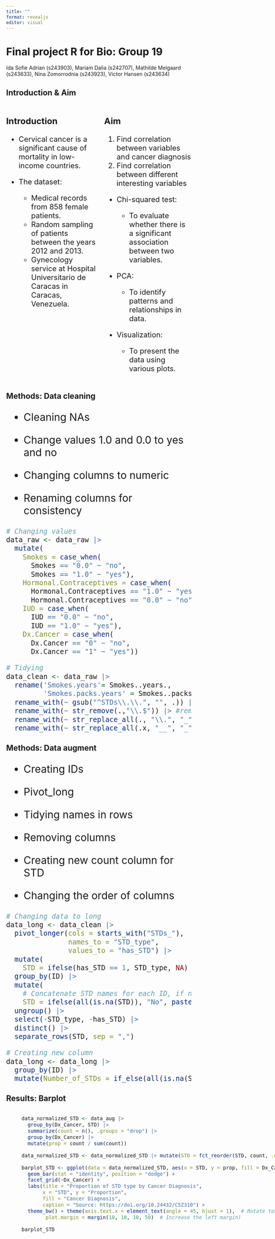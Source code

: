```yaml
---
title: ""
format: revealjs
editor: visual
---
```


# Final project R for Bio: Group 19 {background-color="brown"}

Ida Sofie Adrian (s243903), Mariam Dalia (s242707), Mathilde Melgaard (s243633), Nina Zomorrodnia (s243923), Victor Hansen (s243634)

## Introduction & Aim {background-color="brown"}

::: columns
::: {.column width="10%" style="font-size: 20px;"}
### Introduction

-   Cervical cancer is a significant cause of mortality in low-income countries.

-   The dataset:

    -   Medical records from 858 female patients.
    -   Random sampling of patients between the years 2012 and 2013.
    -   Gynecology service at Hospital Universitario de Caracas in Caracas, Venezuela.

:::

::: {.column width="10%" style="font-size: 20px;"}
### Aim

1. Find correlation between variables and cancer diagnosis
2. Find correlation between different interesting variables

-   Chi-squared test:

    -   To evaluate whether there is a significant association between two variables.

-   PCA:

    -   To identify patterns and relationships in data.

-   Visualization:

    -   To present the data using various plots.
:::
:::

## Methods: Data cleaning {background-color="brown"}

::: {style="font-size: 28px;"}
-   Cleaning NAs

-   Change values 1.0 and 0.0 to yes and no

-   Changing columns to numeric

-   Renaming columns for consistency
:::

::: {style="font-size: 22px;"}
```r
# Changing values 
data_raw <- data_raw |>
  mutate(
    Smokes = case_when(
      Smokes == "0.0" ~ "no",
      Smokes == "1.0" ~ "yes"),
    Hormonal.Contraceptives = case_when(
      Hormonal.Contraceptives == "1.0" ~ "yes",
      Hormonal.Contraceptives == "0.0" ~ "no"),
    IUD = case_when(
      IUD == "0.0" ~ "no",
      IUD == "1.0" ~ "yes"),
    Dx.Cancer = case_when(
      Dx.Cancer == "0" ~ "no",
      Dx.Cancer == "1" ~ "yes"))

# Tidying
data_clean <- data_raw |> 
  rename('Smokes.years'= Smokes..years.,
         'Smokes.packs.years' = Smokes..packs.year.) |> 
  rename_with(~ gsub("^STDs\\.\\.", "", .)) |>
  rename_with(~ str_remove(.,"\\.$")) |> #removes the '.' from the last word in columns
  rename_with(~ str_replace_all(., "\\.", "_")) |> 
  rename_with(~ str_replace_all(.x, "__", "_"))
```
:::

## Methods: Data augment {background-color="brown"}

::: {style="font-size: 28px;"}
-   Creating IDs

-   Pivot_long

-   Tidying names in rows

-   Removing columns

-   Creating new count column for STD

-   Changing the order of columns
:::

::: {style="font-size: 22px;"}
```r
# Changing data to long
data_long <- data_clean |>
  pivot_longer(cols = starts_with("STDs_"), 
               names_to = "STD_type", 
               values_to = "has_STD") |>
  mutate(
    STD = ifelse(has_STD == 1, STD_type, NA)  # Keep STD name where 1 is present) |>
  group_by(ID) |>
  mutate(
    # Concatenate STD names for each ID, if none, set "No"
    STD = ifelse(all(is.na(STD)), "No", paste(na.omit(STD), collapse = ", "))) |>
  ungroup() |>
  select(-STD_type, -has_STD) |>
  distinct() |> 
  separate_rows(STD, sep = ",")

# Creating new column
data_long <- data_long |> 
  group_by(ID) |> 
  mutate(Number_of_STDs = if_else(all(is.na(STD) | STD == "No"), 0, n_distinct(STD, na.rm = TRUE))) |> ungroup())
```
:::

## Results: Barplot {background-color="brown"}

::: columns

::: {.column width="50%" style="font-size: 16px;"}

![](../results/images/05_barplot_STD.png){width="100%"}
:::

::: {.column width="50%" style="font-size: 22px;"}
-   Few women have STDs, regardless of cervical cancer diagnosis status

-   Women with cancer: HPV seems to be the only STD present.

-   Women without cancer: A few patients with different types of STDs, but no cases with HPV specifically.
:::

::: {style="font-size: 16px;"}
```r
data_normalized_STD <- data_aug |>
  group_by(Dx_Cancer, STD) |>
  summarize(count = n(), .groups = "drop") |>
  group_by(Dx_Cancer) |>
  mutate(prop = count / sum(count))

data_normalized_STD <- data_normalized_STD |> mutate(STD = fct_reorder(STD, count, .desc = TRUE))

barplot_STD <- ggplot(data = data_normalized_STD, aes(x = STD, y = prop, fill = Dx_Cancer)) +
  geom_bar(stat = "identity", position = "dodge") +
  facet_grid(~Dx_Cancer) +
  labs(title = "Proportion of STD type by Cancer Diagnosis",
       x = "STD", y = "Proportion",
       fill = "Cancer Diagnosis",
       caption = "Source: https://doi.org/10.24432/C5Z310") +
  theme_bw() + theme(axis.text.x = element_text(angle = 45, hjust = 1),  # Rotate text
        plot.margin = margin(10, 10, 10, 50)  # Increase the left margin)

barplot_STD
```
:::

:::



## Results: Boxplot {background-color="brown"}

::: columns

::: {.column width="50%"}
![](../results/images/05_boxplot_sex_his.png){width="100%"}

:::

::: {.column width="50%" style="font-size:  16px;"}

**Hypothesis:** Women with first sexual intercourse at a young age tend to get STDs and later cervical cancer.

-   No correlation between number of sexual partners and cervical cancer diagnosis status.

* Small correlation between the age of first sexual intercourse and cervical cancer diagnosis status:


Women with cervical cancer were older when they had first sexual intercourse compared to women without cancer.

-   Small correlation between the age of first sexual intercourse and cervical cancer diagnosis: Women who are diagnosed with cervical cancer were older when they had first sexual intercourse compared to women without cancer.


Hypothesis does not seem to be true.
:::

::: {style="font-size: 18px;"}
```r
Numb_sex <- ggplot(data = data_aug, aes(y = Dx_Cancer, x = Number_of_sexual_partners, fill = Dx_Cancer)) +
  geom_boxplot(show.legend = FALSE) +
   labs(y = "Cancer Diagnosis", x = "Number of Sexual Partners") +
  theme_bw()

first_sex_int <- ggplot(data = data_aug, aes(y = Dx_Cancer, x = First_sexual_intercourse, fill = Dx_Cancer)) +
  geom_boxplot(show.legend = FALSE) +
   labs(y = "Cancer Diagnosis", x = "Age of First Sexual Intercourse") +
  theme_bw()

boxplot_sex_his <- (Numb_sex / first_sex_int) +
  plot_annotation(
    title = "Comparison of Sexual History and Cancer Diagnosis",
    caption = "Source: https://doi.org/10.24432/C5Z310")

boxplot_sex_his
```
:::

:::


## Results: Function for Correlation Visualization of Categorical Variables {background-color="brown"}

::: columns
::: {.column width="50%"}

 ![](../results/images/05_proportion_plot.png){width="70%"}
:::

::: {.column width="50%" style="font-size: 16px;"}
```r
create_proportional_barplot <- function(data, x_var, fill_var, 
                                        x_label = NULL, y_label = "Proportion", 
                                        fill_label = NULL, title = NULL) {
  if (is.null(x_label)) x_label <- x_var
  if (is.null(fill_label)) fill_label <- fill_var
  if (is.null(title)) title <- paste("Proportion of", fill_var, "by", x_var)

  filtered_data <- data %>%
    group_by(ID) %>%
    summarise(
      x_value = first(!!sym(x_var)),
      fill_value = first(!!sym(fill_var)),
      .groups = "drop"
    ) %>%
    filter(!is.na(x_value), !is.na(fill_value)) %>%
    mutate(fill_value = factor(fill_value))

  # Ensure color palette matches the levels of 'fill_value'
  color_palette <- setNames(
    c("lightblue", "darkred", "green", "orange")[1:length(levels(filtered_data$fill_value))],
    levels(filtered_data$fill_value))

  ggplot(filtered_data, aes(x = x_value, fill = fill_value)) +
    geom_bar(position = "fill") +
    labs(x = x_label, y = y_label, fill = fill_label, title = title) +
    scale_fill_manual(values = color_palette) +
    theme_minimal() +
    theme(axis.text.x = element_text(angle = 0, hjust = 0.5))}

proportion_plot <- create_proportional_barplot(data_aug, x_var = "Dx_Cancer",
                                               fill_var = "Smokes")
ggsave("../results/images/05_proportion_plot.png", plot = proportion_plot)
```


:::

::: {style="font-size: 22px;"}
-   **Input:** dataset and two variables, **Output:** stratified bar plot
-   Compare categorical variables such as: IUD, Hormonal Contraceptives, Smoking, Cancer diagnosis
:::

:::





## Results: Function for contingency table and correlation score {background-color="brown"}

::: columns


::: {.column width="50%" style="font-size:  23px;"}

**Input:** Data set and two variables

**Output:** Contingency table and chi-2
:::

::: {.column width="50%"}
![](../results/images/05_analysis_1_chisquare.png){width="100%"}

:::


::: {style="font-size: 20px"}

```r
calculate_chi_squared <- function(data, var1, var2) {
  # Summarize the data so each ID has one row, taking the first occurrence of var1 and var2
  filtered_data <- data %>%
    group_by(ID) %>%
    summarise(
      var1_value = first(!!sym(var1)), var2_value = first(!!sym(var2)),
      .groups = "drop") %>%
    filter(!is.na(var1_value), !is.na(var2_value))  # Remove rows with NA values
  
  # Create the contingency table
  contingency_table <- filtered_data %>%
    count(var1_value, var2_value) %>%
    pivot_wider(names_from = var2_value, values_from = n, values_fill = 0) %>%
    column_to_rownames("var1_value") %>% as.matrix()

  # Perform the chi-squared test
  chisq_result <- chisq.test(contingency_table)
  
  return(list(contingency_table = contingency_table, chisq_result = chisq_result))}

calculate_chi_squared(data_aug, var1 = "Dx_Cancer", var2 = "Dx_HPV")
```
:::
:::



## Results: PCA {background-color="brown"}

::: columns
::: {.column width="40%" style="font-size: 28px"}


-   Numeric values
-   Scaling data
-   Two distinct clusters
:::

::: {.column width="60%" style="font-size: 25px;"}

![](../results/images/06_scatterplot_pca.png){width="100%"}
:::


::: {style="font-size: 18px"}
```r
cancer_data <- data_aug |> 
  select(-Time_since_first_diagnosis, 
         -Time_since_last_diagnosis, Dx_CIN) |> drop_na() 

pca_fit_cancer <- cancer_data |> 
  select(where(is.numeric)) |>  
  prcomp(scale = TRUE)

scatterplot_pca <- pca_fit_cancer |> 
  augment(cancer_data) |> 
  ggplot(aes(.fittedPC1, .fittedPC2, color = factor(Cancer))) + 
  geom_point(size = 1.5) +
  theme_half_open(12) + 
  background_grid() + 
  scale_color_discrete(labels = c("0" = "Negative", "1" = "Positive")) +
  labs(color = "Cervical Cancer Present") + 
  ggtitle("PCA Plot") + theme(plot.title = element_text(hjust = 0.5))
```
:::
:::


## Results: PCA {background-color="brown"}

::: columns
::: {.column width="50%" style="font-size: 18px;"}
-   Extract the rotation matrix

-   Arrows in similar directions = positive correlation

-   Arrows in opposite directions = negative correlation

-   Arrows near the origin = minimal contribution to the components

-   The length of an arrow = amount of contribution to the components

![](../results/images/06_pc_coordinates.png){width="60%"}
:::

::: {.column width="50%" style="font-size: 18px;"}
-   Extract Eigenvalues of the PCA

-   Represents the amount of variance explained by each principal component

-   PC4 and PC5 explains 50-60% of the variance

![](../results/images/06_pc_variance.png){width="80%"}
:::
:::

## Conclusions {background-color="brown"}

-   Correlation between: 
    - HPV and cancer diagnosis 
    - First sexual intercourse and cancer diagnosis 
    - Age and cancer diagnosis 
